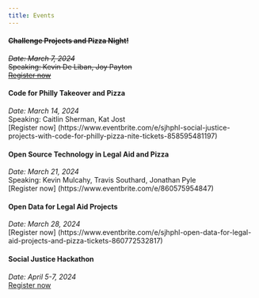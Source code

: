 ```yaml
---
title: Events
---
```


::: {.content-block}

#### ~~Challenge Projects and Pizza Night!~~
~~*Date: March 7, 2024*~~<br>
~~Speaking: Kevin De Liban, Joy Payton~~<br>
~~[Register now](https://www.meetup.com/legalhackerspa/events/299578460/)~~

#### Code for Philly Takeover and Pizza
*Date: March 14, 2024*<br>
Speaking: Caitlin Sherman, Kat Jost<br>
[Register now] (https://www.eventbrite.com/e/sjhphl-social-justice-projects-with-code-for-philly-pizza-nite-tickets-858595481197)

#### Open Source Technology in Legal Aid and Pizza
*Date: March 21, 2024*<br>
Speaking: Kevin Mulcahy, Travis Southard, Jonathan Pyle<br>
[Register now] (https://www.eventbrite.com/e/860575954847)

#### Open Data for Legal Aid Projects
*Date: March 28, 2024*<br>
[Register now] (https://www.eventbrite.com/e/sjhphl-open-data-for-legal-aid-projects-and-pizza-tickets-860772532817)

#### Social Justice Hackathon
*Date: April 5-7, 2024*<br>
[Register now](https://www.eventbrite.com/e/philadelphia-social-justice-hackathon-2024-tickets-829209476867)
:::